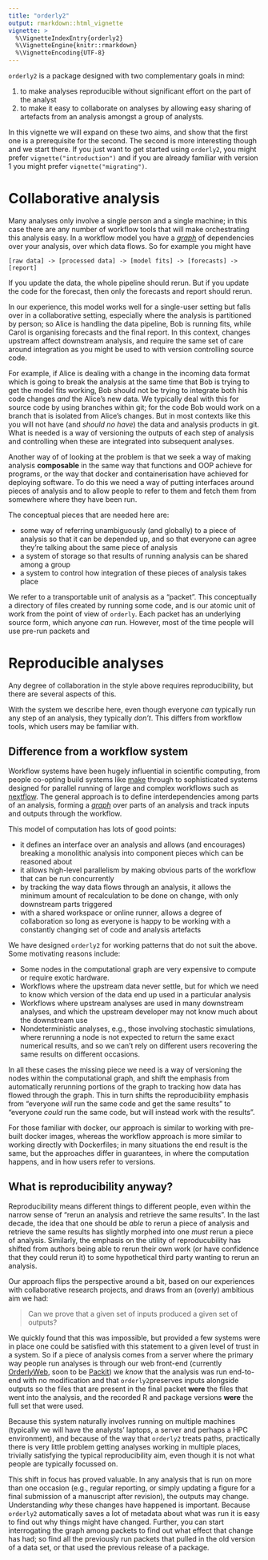 ```yaml
---
title: "orderly2"
output: rmarkdown::html_vignette
vignette: >
  %\VignetteIndexEntry{orderly2}
  %\VignetteEngine{knitr::rmarkdown}
  %\VignetteEncoding{UTF-8}
---
```


`orderly2` is a package designed with two complementary goals in mind:

1. to make analyses reproducible without significant effort on the part of the analyst
2. to make it easy to collaborate on analyses by allowing easy sharing of artefacts from an analysis amongst a group of analysts.

In this vignette we will expand on these two aims, and show that the first one is a prerequisite for the second. The second is more interesting though and we start there. If you just want to get started using `orderly2`, you might prefer `vignette("introduction")` and if you are already familiar with version 1 you might prefer `vignette("migrating")`.

# Collaborative analysis

Many analyses only involve a single person and a single machine; in this case there are any number of workflow tools that will make orchestrating this analysis easy.  In a workflow model you have a [_graph_](https://en.wikipedia.org/wiki/Directed_acyclic_graph) of dependencies over your analysis, over which data flows. So for example you might have 

```
[raw data] -> [processed data] -> [model fits] -> [forecasts] -> [report]
```

If you update the data, the whole pipeline should rerun.  But if you update the code for the forecast, then only the forecasts and report should rerun.

In our experience, this model works well for a single-user setting but falls over in a collaborative setting, especially where the analysis is partitioned by person; so Alice is handling the data pipeline, Bob is running fits, while Carol is organising forecasts and the final report.  In this context, changes upstream affect downstream analysis, and require the same set of care around integration as you might be used to with version controlling source code.

For example, if Alice is dealing with a change in the incoming data format which is going to break the analysis at the same time that Bob is trying to get the model fits working, Bob should not be trying to integrate both his code changes *and* the Alice's new data. We typically deal with this for source code by using branches within git; for the code Bob would work on a branch that is isolated from Alice's changes.  But in most contexts like this you will not have (and _should no have_) the data and analysis products in git.  What is needed is a way of versioning the outputs of each step of analysis and controlling when these are integrated into subsequent analyses.

Another way of of looking at the problem is that we seek a way of making analysis **composable** in the same way that functions and OOP achieve for programs, or the way that docker and containerisation have achieved for deploying software.  To do this we need a way of putting interfaces around pieces of analysis and to allow people to refer to them and fetch them from somewhere where they have been run.

The conceptual pieces that are needed here are:

* some way of referring unambiguously (and globally) to a piece of analysis so that it can be depended up, and so that everyone can agree they're talking about the same piece of analysis
* a system of storage so that results of running analysis can be shared among a group
* a system to control how integration of these pieces of analysis takes place

We refer to a transportable unit of analysis as a "packet". This conceptually a directory of files created by running some code, and is our atomic unit of work from the point of view of `orderly`.  Each packet has an underlying source form, which anyone *can* run. However, most of the time people will use pre-run packets and 

# Reproducible analyses

Any degree of collaboration in the style above requires reproducibility, but there are several aspects of this.

With the system we describe here, even though everyone *can* typically run any step of an analysis, they typically *don't*. This differs from workflow tools, which users may be familiar with.

## Difference from a workflow system

Workflow systems have been hugely influential in scientific computing, from people co-opting build systems like [make](https://en.wikipedia.org/wiki/Make_(software)) through to sophisticated systems designed for parallel running of large and complex workflows such as [nextflow](https://www.nextflow.io/). The general approach is to define interdependencies among parts of an analysis, forming a [_graph_](https://en.wikipedia.org/wiki/Directed_acyclic_graph) over parts of an analysis and track inputs and outputs through the workflow. 

This model of computation has lots of good points:

* it defines an interface over an analysis and allows (and encourages) breaking a monolithic analysis into component pieces which can be reasoned about
* it allows high-level parallelism by making obvious parts of the workflow that can be run concurrently
* by tracking the way data flows through an analysis, it allows the minimum amount of recalculation to be done on change, with only downstream parts triggered
* with a shared workspace or online runner, allows a degree of collaboration so long as everyone is happy to be working with a constantly changing set of code and analysis artefacts

We have designed `orderly2` for working patterns that do not suit the above. Some motivating reasons include:

* Some nodes in the computational graph are very expensive to compute or require exotic hardware.
* Workflows where the upstream data never settle, but for which we need to know which version of the data end up used in a particular analysis
* Workflows where upstream analyses are used in many downstream analyses, and which the upstream developer may not know much about the downstream use
* Nondeterministic analyses, e.g., those involving stochastic simulations, where rerunning a node is not expected to return the same exact numerical results, and so we can't rely on different users recovering the same results on different occasions.

In all these cases the missing piece we need is a way of versioning the nodes within the computational graph, and shift the emphasis from automatically rerunning portions of the graph to tracking how data has flowed through the graph.  This in turn shifts the reproducibility emphasis from "everyone _will_ run the same code and get the same results" to "everyone _could_ run the same code, but will instead work with the results".

For those familiar with docker, our approach is similar to working with pre-built docker images, whereas the workflow approach is more similar to working directly with Dockerfiles; in many situations the end result is the same, but the approaches differ in guarantees, in where the computation happens, and in how users refer to versions.

## What is reproducibility anyway?

Reproducibility means different things to different people, even within the narrow sense of "rerun an analysis and retrieve the same results".  In the last decade, the idea that one should be *able* to rerun a piece of analysis and retrieve the same results has slightly morphed into one *must* rerun a piece of analysis.  Similarly, the emphasis on the utility of reproducubility has shifted from authors being able to rerun their own work (or have confidence that they could rerun it) to some hypothetical third party wanting to rerun an analysis.

Our approach flips the perspective around a bit, based on our experiences with collaborative research projects, and draws from an (overly) ambitious aim we had:

> Can we prove that a given set of inputs produced a given set of outputs?

We quickly found that this was impossible, but provided a few systems were in place one could be satisfied with this statement to a given level of trust in a system. So if a piece of analysis comes from a server where the primary way people run analyses is through our web front-end (currently [OrderlyWeb](https://github.com/mrc-ide/orderly-web), soon to be [Packit](https://github.com/mrc-ide/packit)) we *know* that the analysis was run end-to-end with no modification and that `orderly2`preserves inputs alongside outputs so the files that are present in the final packet **were** the files that went into the analysis, and the recorded R and package versions **were** the full set that were used. 

Because this system naturally involves running on multiple machines (typically we will have the analysts' laptops, a server and perhaps a HPC environment), and because of the way that `orderly2` treats paths, practically there is very little problem getting analyses working in multiple places, trivially satisfying the typical reproducibility aim, even though it is not what people are typically focussed on.

This shift in focus has proved valuable. In any analysis that is run on more than one occasion (e.g., regular reporting, or simply updating a figure for a final submission of a manuscript after revision), the outputs may change. Understanding *why* these changes have happened is important. Because `orderly2` automatically saves a lot of metadata about what was run it is easy to find out why things might have changed.  Further, you can start interrogating the graph among packets to find out what effect that change has had; so find all the previously run packets that pulled in the old version of a data set, or that used the previous release of a package.
